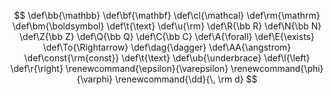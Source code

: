 <script>
window.MathJax = {
  loader: { load: ["[tex]/physics"] },
  tex: {
    packages: { "[+]": ["physics"] },
  },
  options: {
    enableMenu: false,
  },
};
</script>

<div class="hidden">
$$
\def\bb{\mathbb}
\def\bf{\mathbf}
\def\cl{\mathcal}
\def\rm{\mathrm}
\def\bm{\boldsymbol}
\def\t{\text}
\def\u{\rm}
\def\R{\bb R}
\def\N{\bb N}
\def\Z{\bb Z}
\def\Q{\bb Q}
\def\C{\bb C}
\def\A{\forall}
\def\E{\exists}
\def\To{\Rightarrow}
\def\dag{\dagger}
\def\AA{\angstrom}
\def\const{\rm{const}}
\def\t{\text}
\def\ub{\underbrace}
\def\l{\left}
\def\r{\right}
\renewcommand{\epsilon}{\varepsilon}
\renewcommand{\phi}{\varphi}
\renewcommand{\dd}{\, \rm d}
$$
</div>
